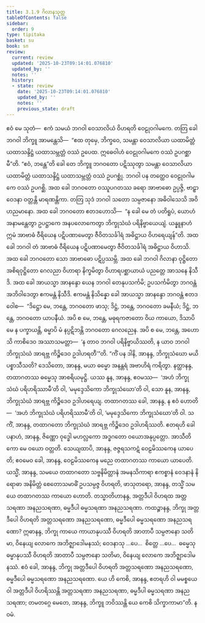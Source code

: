 ```yaml
---
title: 3.1.9 ဂိလာနသုတ္တ
tableOfContents: false
sidebar:
  order: 9
type: tipitaka
basket: su
book: sn
review:
  current: review
  updated: '2025-10-23T09:14:01.076810'
  updated_by: ''
  notes: ''
  history:
  - state: review
    date: '2025-10-23T09:14:01.076810'
    updated_by: ''
    notes: ''
    previous_state: draft
---
```



<ReviewStatus review={frontmatter.review} showDetails={true} />

<HypothesisAnnotation frontmatter={frontmatter} />

<DynamicBreadcrumb />

<Division number="375" book="sn" e="ch" v="18" p="334">

<Paragraph number="790" book="sn">
ဧဝံ မေ သုတံ—  ဧကံ သမယံ ဘဂဝါ ဝေသာလိယံ ဝိဟရတိ ဝေဠုဝဂါမကေ. တတြ ခေါ ဘဂဝါ ဘိက္ခူ အာမန္တေသိ—  “ဧထ တုမှေ, ဘိက္ခဝေ, သမန္တာ ဝေသာလိယာ ယထာမိတ္တံ ယထာသန္ဒိဋ္ဌံ ယထာသမ္ဘတ္တံ ဝဿံ ဥပေထ. ဣဓေဝါဟံ ဝေဠုဝဂါမကေ ဝဿံ ဥပဂစ္ဆာမီ”တိ. “ဧဝံ, ဘန္တေ”တိ ခေါ တေ ဘိက္ခူ ဘဂဝတော ပဋိဿုတွာ သမန္တာ ဝေသာလိယာ ယထာမိတ္တံ ယထာသန္ဒိဋ္ဌံ ယထာသမ္ဘတ္တံ ဝဿံ ဥပဂစ္ဆုံ. ဘဂဝါ ပန တတ္ထေဝ ဝေဠုဝဂါမကေ ဝဿံ ဥပဂစ္ဆိ.
</Paragraph>

<Paragraph number="791" book="sn">
အထ ခေါ ဘဂဝတော ဝဿူပဂတဿ ခရော အာဗာဓော ဥပ္ပဇ္ဇိ, ဗာဠှာ ဝေဒနာ ဝတ္တန္တိ မာရဏန္တိကာ. တတြ သုဒံ ဘဂဝါ သတော သမ္ပဇာနော အဓိဝါသေသိ အဝိဟညမာနော. အထ ခေါ ဘဂဝတော ဧတဒဟောသိ—  “န ခေါ မေ တံ ပတိရူပံ, ယောဟံ အနာမန္တေတွာ ဥပဋ္ဌာကေ အနပလောကေတွာ ဘိက္ခုသံဃံ ပရိနိဗ္ဗာယေယျံ. ယန္နူနာဟံ ဣမံ အာဗာဓံ ဝီရိယေန ပဋိပဏာမေတွာ ဇီဝိတသင်္ခါရံ အဓိဋ္ဌာယ ဝိဟရေယျန်”တိ. အထ ခေါ ဘဂဝါ တံ အာဗာဓံ ဝီရိယေန ပဋိပဏာမေတွာ ဇီဝိတသင်္ခါရံ အဓိဋ္ဌာယ ဝိဟာသိ. အထ ခေါ ဘဂဝတော သော အာဗာဓော ပဋိပ္ပဿမ္ဘိ.
</Paragraph>

<Paragraph number="792" book="sn">
အထ ခေါ ဘဂဝါ ဂိလာနာ ဝုဋ္ဌိတော အစိရဝုဋ္ဌိတော ဂေလညာ ဝိဟာရာ နိက္ခမိတွာ ဝိဟာရပစ္ဆာယာယံ ပညတ္တေ အာသနေ နိသီဒိ. အထ ခေါ အာယသ္မာ အာနန္ဒော ယေန ဘဂဝါ တေနုပသင်္ကမိ; ဥပသင်္ကမိတွာ ဘဂဝန္တံ အဘိဝါဒေတွာ ဧကမန္တံ နိသီဒိ. ဧကမန္တံ နိသိန္နော ခေါ အာယသ္မာ အာနန္ဒော ဘဂဝန္တံ ဧတဒဝေါစ—  “ဒိဋ္ဌော မေ, ဘန္တေ, ဘဂဝတော ဖာသု; ဒိဋ္ဌံ, ဘန္တေ, ဘဂဝတော ခမနီယံ; ဒိဋ္ဌံ, ဘန္တေ, ဘဂဝတော ယာပနီယံ. အပိ စ မေ, ဘန္တေ, မဓုရကဇာတော ဝိယ ကာယော, ဒိသာပိ မေ န ပက္ခာယန္တိ, ဓမ္မာပိ မံ နပ္ပဋိဘန္တိ ဘဂဝတော ဂေလညေန. အပိ စ မေ, ဘန္တေ, အဟောသိ ကာစိဒေဝ အဿာသမတ္တာ—  ‘န တာဝ ဘဂဝါ ပရိနိဗ္ဗာယိဿတိ, န ယာဝ ဘဂဝါ ဘိက္ခုသံဃံ အာရဗ္ဘ ကိဉ္စိဒေဝ ဥဒါဟရတီ’”တိ.
</Paragraph>

<Paragraph number="793" book="sn">
“ကိံ ပန ဒါနိ, အာနန္ဒ, ဘိက္ခုသံဃော မယိ ပစ္စာသီသတိ? ဒေသိတော, အာနန္ဒ, မယာ ဓမ္မော အနန္တရံ အဗာဟိရံ ကရိတွာ. နတ္ထာနန္ဒ, တထာဂတဿ ဓမ္မေသု အာစရိယမုဋ္ဌိ. ယဿ နူန, အာနန္ဒ, ဧဝမဿ—  ‘အဟံ ဘိက္ခုသံဃံ ပရိဟရိဿာမီ’တိ ဝါ, ‘မမုဒ္ဒေသိကော ဘိက္ခုသံဃော’တိ ဝါ, သော နူန, အာနန္ဒ, ဘိက္ခုသံဃံ အာရဗ္ဘ ကိဉ္စိဒေဝ ဥဒါဟရေယျ. တထာဂတဿ ခေါ, အာနန္ဒ, န ဧဝံ ဟောတိ—  ‘အဟံ ဘိက္ခုသံဃံ ပရိဟရိဿာမီ’တိ ဝါ, ‘မမုဒ္ဒေသိကော ဘိက္ခုသံဃော’တိ ဝါ. သ ကိံ, အာနန္ဒ, တထာဂတော ဘိက္ခုသံဃံ အာရဗ္ဘ ကိဉ္စိဒေဝ ဥဒါဟရိဿတိ. ဧတရဟိ ခေါ ပနာဟံ, အာနန္ဒ, ဇိဏ္ဏော ဝုဒ္ဓေါ မဟလ္လကော အဒ္ဓဂတော ဝယောအနုပ္ပတ္တော. အာသီတိကော မေ ဝယော ဝတ္တတိ. သေယျထာပိ, အာနန္ဒ, ဇဇ္ဇရသကဋံ ဝေဠမိဿကေန ယာပေတိ; ဧဝမေဝ ခေါ, အာနန္ဒ, ဝေဠမိဿကေန မညေ တထာဂတဿ ကာယော ယာပေတိ.
</Paragraph>

<Paragraph number="794" book="sn">
ယသ္မိံ, အာနန္ဒ, သမယေ တထာဂတော သဗ္ဗနိမိတ္တာနံ အမနသိကာရာ ဧကစ္စာနံ ဝေဒနာနံ နိရောဓာ အနိမိတ္တံ စေတောသမာဓိံ ဥပသမ္ပဇ္ဇ ဝိဟရတိ, ဖာသုတရော, အာနန္ဒ, တသ္မိံ သမယေ တထာဂတဿ ကာယော ဟောတိ. တသ္မာတိဟာနန္ဒ, အတ္တဒီပါ ဝိဟရထ အတ္တသရဏာ အနညသရဏာ, ဓမ္မဒီပါ ဓမ္မသရဏာ အနညသရဏာ.
</Paragraph>

<Paragraph number="795" book="sn">
ကထဉ္စာနန္ဒ, ဘိက္ခု အတ္တဒီပေါ ဝိဟရတိ အတ္တသရဏော အနညသရဏော, ဓမ္မဒီပေါ ဓမ္မသရဏော အနညသရဏော? ဣဓာနန္ဒ, ဘိက္ခု ကာယေ ကာယာနုပဿီ ဝိဟရတိ အာတာပီ သမ္ပဇာနော သတိမာ, ဝိနေယျ လောကေ အဘိဇ္ဈာဒေါမနဿံ; ဝေဒနာသု …ပေ…  စိတ္တေ …ပေ…  ဓမ္မေသု ဓမ္မာနုပဿီ ဝိဟရတိ အာတာပီ သမ္ပဇာနော သတိမာ, ဝိနေယျ လောကေ အဘိဇ္ဈာဒေါမနဿံ. ဧဝံ ခေါ, အာနန္ဒ, ဘိက္ခု အတ္တဒီပေါ ဝိဟရတိ အတ္တသရဏော အနညသရဏော, ဓမ္မဒီပေါ ဓမ္မသရဏော အနညသရဏော. ယေ ဟိ ကေစိ, အာနန္ဒ, ဧတရဟိ ဝါ မမစ္စယေ ဝါ အတ္တဒီပါ ဝိဟရိဿန္တိ အတ္တသရဏာ အနညသရဏာ, ဓမ္မဒီပါ ဓမ္မသရဏာ အနညသရဏာ; တမတဂ္ဂေ မေတေ, အာနန္ဒ, ဘိက္ခူ ဘဝိဿန္တိ ယေ ကေစိ သိက္ခာကာမာ”တိ.

</Paragraph>
</Division>

<Paragraph number="796" type="center" book="sn">
နဝမံ.
</Paragraph>